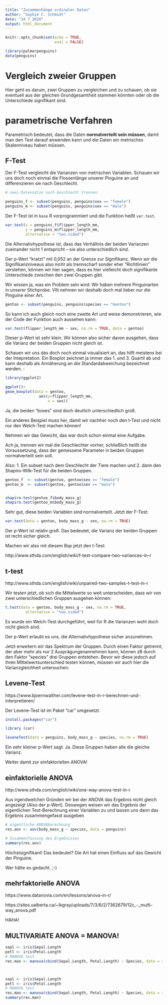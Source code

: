 ```yaml
---
title: "Zusammenhänge ordinaler Daten"
author: "Sophie C. Schmidt"
date: "14 7 2020"
output: html_document
---
```


```r
knitr::opts_chunk$set(echo = TRUE,
                      eval = FALSE)

library(palmerpenguins)
data(penguins)

```



# Vergleich zweier Gruppen

Hier geht es darum, zwei Gruppen zu vergleichen und zu schauen, ob sie eventuell aus der gleichen Grundgesamtheit stammen könnten oder ob die Unterschiede signifikant sind. 

# parametrische Verfahren

Parametrisch bedeutet, dass die Daten **normalverteilt sein müssen**, damit man den Test darauf anwenden kann und die Daten ein metrisches Skalenniveau haben müssen.


## F-Test
Der F-Test vergleicht die Varianzen von metrischen Variablen. Schauen wir uns doch noch einmal die Flossenlänge unserer Pinguine an und differenzieren sie nach Geschlecht. 

```r
# zwei Datensätze nach Geschlecht trennen:

penguins_f <- subset(penguins, penguins$sex == "female")
penguins_m <- subset(penguins, penguins$sex == "male")

```

Der F-Test ist in `base` R vorprogrammiert und die Funktion heißt `var.test`. 

```r
var.test(x = penguins_f$flipper_length_mm,
         y = penguins_m$flipper_length_mm,
         alternative = "two.sided")
```
Die Alternativhypothese ist, dass das Verhältnis der beiden Varianzen zueinander nicht 1 entspricht -- sie also unterschiedlich sind.

Der p-Wert "kratzt" mit 0,052 an der Grenze zur Signifikanz. Wenn wir die Signifikanzniveaus also nicht als trennscharf sonder eher "Richtlinien" verstehen, können wir hier sagen, dass es hier vielleicht doch signifikante Unterschiede zwischen den zwei Gruppen gibt.

Wir wissen ja, was ein Problem sein wird: Wir haben mehrere Pinguinarten in unserer Stichprobe. Vllt nehmen wir deshalb doch mal lieber nur die Pinguine einer Art.

```r
gentoo <- subset(penguins, penguins$species == "Gentoo") 
```

So kann ich auch gleich noch eine zweite Art und weise demonstrieren, wie der Code der Funktion auch aussehen kann:

```r
var.test(flipper_length_mm ~ sex, na.rm = TRUE, data = gentoo)
```

Dieser p-Wert ist sehr klein. Wir können also sicher davon ausgehen, dass die Varianz der beiden Gruppen nicht gleich ist.

Schauen wir uns das doch noch einmal visualisiert an, das hilft meistens bei der Intepretation. Ein Boxplot zeichnet ja immer das 1. und 3. Quartil ab und kann deshalb als Annäherung an die Standardabweichung bezeichnet werden. :

```r
library(ggplot2)

ggplot()+
geom_boxplot(data = gentoo, 
               aes(y=flipper_length_mm, 
                   x = sex))
```
Ja, die beiden "boxes" sind doch deutlich unterschiedlich groß.

Ein anderes Beispiel muss her, damit wir nachher noch den t-Test und nicht nur den Welch-Test machen können!

Nehmen wir das Gewicht, das war doch schon einmal eine Aufgabe.

Ach ja, trennen wir mal die Geschlechter vorher, schließlich heißt die Voraussetzung, dass der gemessene Parameter in beiden Gruppen normalverteilt sein soll. 

Also: 1. Ein subset nach dem Geschlecht der Tiere machen und 2. dann den Shapiro-Wilk-Test für die beiden Gruppen. 

```r

gentoo_f  <- subset(gentoo, gentoo$sex == "female")
gentoo_m  <- subset(gentoo, gentoo$sex == "male")


shapiro.test(gentoo_f$body_mass_g)
shapiro.test(gentoo_m$body_mass_g)

```

Sehr gut, diese beiden Variablen sind normalverteilt. Jetzt der F-Test:

```r
var.test(data = gentoo, body_mass_g ~ sex, na.rm = TRUE)
```

Der p-Wert ist relativ groß. Das bedeutet, die Varianz der beiden Gruppen ist recht sicher gleich.

Machen wir also mit diesem Bsp jetzt den t-Test:

http://www.sthda.com/english/wiki/f-test-compare-two-variances-in-r 


## t-test

http://www.sthda.com/english/wiki/unpaired-two-samples-t-test-in-r

Wir testen jetzt, ob sich die Mittelwerte so weit unterscheiden, dass wir von zwei unterschiedlichen Gruppen ausgehen können:
```r
t.test(data = gentoo, body_mass_g ~ sex, na.rm = TRUE,
         alternative = "two.sided")
```
Es wurde ein Welch-Test durchgeführt, weil für R die Varianzen wohl doch nicht gleich sind.

Der p-Wert erlaubt es uns, die Alternativhypothese sicher anzunehmen.

Jetzt erweitern wir das Spektrum der Gruppen. Durch einen Faktor getrennt, der aber mehr als nur 2 Ausprägungenannehmen kann, können zB durch den Faktor "species" drei Gruppen entstehen. Bevor wir diese jedoch auf ihren Mittelwertsunterschied testen können, müssen wir auch hier die Varianzgleichheit untersuchen:

## Levene-Test
https://www.bjoernwalther.com/levene-test-in-r-berechnen-und-interpretieren/

Der Levene-Test ist im Paket "car" umgesetzt.

```r
install.packages("car")

library (car)
```

```r


leveneTest(data = penguins, body_mass_g ~ species, na.rm = TRUE)
```
Ein sehr kleiner p-Wert sagt: Ja. Diese Gruppen haben alle die gleiche Varianz.

Weiter damit zur einfaktoriellen ANOVA!


## einfaktorielle ANOVA
http://www.sthda.com/english/wiki/one-way-anova-test-in-r

Aus irgendwelchen Gründen wir bei der ANOVA das Ergebnis nicht gleich angezeigt (Also der p-Wert). Deswegen weisen wir das Ergebnis der eigentlichen Test-Berechnung einer Variablen zu und lassen uns dann das Ergebnis zusammengefasst ausgeben
```r
# eigentliche ANOVAberechnung
res.aov <- aov(body_mass_g ~ species, data = penguins)

# Zusammenfassung des Ergebnisses
summary(res.aov)

```

Höchstsignifikant! Das bedeutet? Die Art hat einen Einfluss auf das Gewicht der Pinguine. 

Wer hätte es gedacht. ;-)

## mehrfaktorielle ANOVA

https://www.datanovia.com/en/lessons/anova-in-r/

https://sites.ualberta.ca/~lkgray/uploads/7/3/6/2/7362679/12c_-_multi-way_anova.pdf 



HAHA! 

## MULTIVARIATE ANOVA = MANOVA!

```r
sepl <- iris$Sepal.Length
petl <- iris$Petal.Length
# MANOVA test
res.man <- manova(cbind(Sepal.Length, Petal.Length) ~ Species, data = iris)




```





```r
sepl <- iris$Sepal.Length
petl <- iris$Petal.Length
# MANOVA test
res.man <- manova(cbind(Sepal.Length, Petal.Length) ~ Species, data = iris)
summary(res.man)
```

